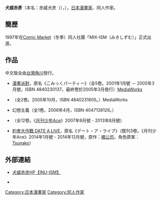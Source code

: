 {{多個問題|
{{expand|time=2010-05-16T17:51:43+00:00}}
{{refimprove|time=2010-05-16T17:51:43+00:00}}
}}
{{japanese|japanese=犬威 赤彦|kana=いぬい せきひこ|romaji=Inui Sekihiko}}
'''犬威赤彥'''（本名：赤威犬彦（{{lang|ja|せきい いぬひこ}}），{{bd||3月26日|catIdx=Inui Sekihiko}}），[[日本|日本]][[漫畫家|漫畫家]]、同人作家。

== 簡歷 ==
1997年在[[Comic_Market|Comic Market]]（冬季）同人社團「MIX-ISM（みきしずむ）」正式出道。

== 作品 ==
中文版全由[[台灣角川|台灣角川]]發行。
* [[漫畫派對_(遊戲)|漫畫派對]]，原名《こみっくパーティー》（全5卷。2001年1月號 － 2005年3月號，ISBN 4840230137。最終卷於2005年3月發行）[[MediaWorks|MediaWorks]]
* {{link-ja|MURDER PRINCESS|MURDER PRINCESS}}（全2卷。2005年10月，ISBN 4840231605。）MediaWorks
* 幻想主義（全1卷。2006年4月，ISBN 4047138126。）{{tsl|ja|KADOKAWAの漫画レーベル#カドカワコミックス・エース||Kadokawa Comics Ace}}
* {{link-ja|RATMAN|RATMAN}}（全12卷。《[[月刊少年Ace|月刊少年Ace]]》2007年8月號 - 2013年8月號）
* [[約會大作戰#漫畫|約會大作戰 DATE A LIVE]]，原名《デート・ア・ライブ》（既刊3卷。《月刊少年Ace》2014年1月號 - 2014年12月號，原作：[[橘公司|橘公司]]，角色原案：[[Tsunako|Tsunako]]）

== 外部連結 ==
* {{ja}}[https://web.archive.org/web/20090912170526/http://members2.jcom.home.ne.jp/noizy/index.html 犬威赤彦HP【INU-ISM】]
* {{ja}}{{twitter|inuisekihiko}}
{{Japanese cartoonist-stub}}
{{Normdaten}}
{{DEFAULTSORT:Inui Sekihiko}}
[[Category:日本漫畫家|Category:日本漫畫家]]
[[Category:同人作家|Category:同人作家]]